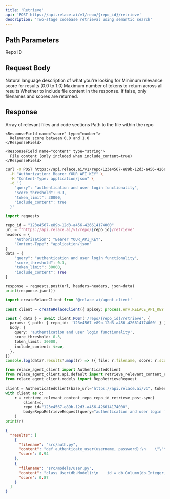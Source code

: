 ```yaml
---
title: 'Retrieve'
api: 'POST https://api.relace.ai/v1/repo/{repo_id}/retrieve'
description: 'Two-stage codebase retrieval using semantic search'
---
```


## Path Parameters

<ParamField path="repo_id" type="string" required>
  Repo ID
</ParamField>

## Request Body

<ParamField body="query" type="string" required>
  Natural language description of what you're looking for
</ParamField>

<ParamField body="score_threshold" type="number" default="0.3">
  Minimum relevance score for results (0.0 to 1.0)
</ParamField>

<ParamField body="token_limit" type="integer" default="30000">
  Maximum number of tokens to return across all results
</ParamField>

<ParamField body="include_content" type="boolean" default="false">
  Whether to include file content in the response. If false, only filenames and scores are returned.
</ParamField>

## Response

<ResponseField name="results" type="array">
  Array of relevant files and code sections
  
  <Expandable title="properties" defaultOpen={false}>
    <ResponseField name="filename" type="string">
      Path to the file within the repo
    </ResponseField>

    <ResponseField name="score" type="number">
      Relevance score between 0.0 and 1.0
    </ResponseField>

    <ResponseField name="content" type="string">
      File content (only included when include_content=true)
    </ResponseField>
  </Expandable>
</ResponseField>


<RequestExample>

```bash cURL
curl -X POST https://api.relace.ai/v1/repo/123e4567-e89b-12d3-a456-426614174000/retrieve \
  -H "Authorization: Bearer YOUR_API_KEY" \
  -H "Content-Type: application/json" \
  -d '{
    "query": "authentication and user login functionality",
    "score_threshold": 0.3,
    "token_limit": 30000,
    "include_content": true
  }'
```

```python Python
import requests

repo_id = "123e4567-e89b-12d3-a456-426614174000"
url = f"https://api.relace.ai/v1/repo/{repo_id}/retrieve"
headers = {
    "Authorization": "Bearer YOUR_API_KEY",
    "Content-Type": "application/json"
}
data = {
    "query": "authentication and user login functionality",
    "score_threshold": 0.3,
    "token_limit": 30000,
    "include_content": True
}

response = requests.post(url, headers=headers, json=data)
print(response.json())
```

```ts TypeScript SDK
import createRelaceClient from '@relace-ai/agent-client'

const client = createRelaceClient({ apiKey: process.env.RELACE_API_KEY! })

const { data } = await client.POST('/repo/{repo_id}/retrieve', {
  params: { path: { repo_id: '123e4567-e89b-12d3-a456-426614174000' } },
  body: {
    query: 'authentication and user login functionality',
    score_threshold: 0.3,
    token_limit: 30000,
    include_content: true,
  },
})
console.log(data?.results?.map((r) => ({ file: r.filename, score: r.score })))
```

```python Python SDK
from relace_agent_client import AuthenticatedClient
from relace_agent_client.api.default import retrieve_relevant_content_repo_repo_id_retrieve_post
from relace_agent_client.models import RepoRetrieveRequest

client = AuthenticatedClient(base_url="https://api.relace.ai/v1", token="YOUR_API_KEY")
with client as c:
    r = retrieve_relevant_content_repo_repo_id_retrieve_post.sync(
        client=c,
        repo_id="123e4567-e89b-12d3-a456-426614174000",
        body=RepoRetrieveRequest(query="authentication and user login functionality", include_content=True, score_threshold=0.3),
    )
print(r)
```

</RequestExample>

<ResponseExample>

```json Response
{
  "results": [
    {
      "filename": "src/auth.py",
      "content": "def authenticate_user(username, password):\n    \"\"\"Authenticate user credentials against the database.\"\"\"\n    user = User.query.filter_by(username=username).first()\n    if user and bcrypt.check_password_hash(user.password_hash, password):\n        return user\n    return None",
      "score": 0.94
    },
    {
      "filename": "src/models/user.py",
      "content": "class User(db.Model):\n    id = db.Column(db.Integer, primary_key=True)\n    username = db.Column(db.String(80), unique=True, nullable=False)\n    password_hash = db.Column(db.String(128), nullable=False)",
      "score": 0.87
    }
  ]
}
```

</ResponseExample>
